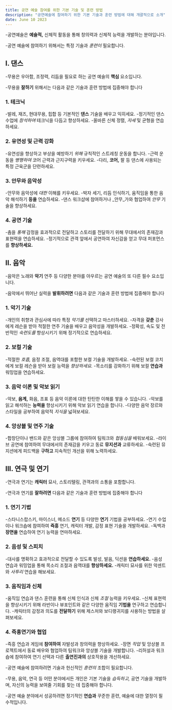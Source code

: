 ```yaml
---
title: 공연 예술 참여를 위한 기본 기술 및 훈련 방법
description: "공연예술에 참여하기 위한 기본 기술과 훈련 방법에 대해 개괄적으로 소개"
date: June 10 2023
---
```

-공연예술은 **예술적,** 신체적 활동을 통해 창의력과 신체적 능력을 개발하는 분야입니다. 


-공연 예술에 참여하기 위해서는 특정 기술과 _훈련이_ 필요합니다.

## I. 댄스
-무용은 우아함, 조정력, 리듬을 필요로 하는 공연 예술의 **핵심** 요소입니다. 


-무용을 **잘하기** 위해서는 다음과 같은 기술과 훈련 방법에 집중해야 합니다

### 1. 테크닉
-발레, 재즈, 현대무용, 힙합 등 기본적인 **댄스** 기술을 배우고 익히세요.
-정기적인 댄스 수업에 _참석하여_ 테크닉을 다듬고 향상하세요.
-올바른 신체 정렬, _자세_ 및 균형을 연습하세요.
### 2. 유연성 및 근력 강화
-유연성을 향상하고 부상을 예방하기 _위해_ 규칙적인 스트레칭 운동을 합니다.
-근력 운동을 _병행하여_ 코어 근력과 근지구력을 키우세요.
-다리, **코어,** 팔 등 댄스에 사용되는 특정 근육군을 단련하세요.
### 3. 안무와 음악성
-안무와 음악성에 _대한_ 이해를 키우세요.
-박자 세기, 리듬 인식하기, 움직임을 통한 음악 해석하기 **등을** 연습하세요.
-댄스 워크샵에 참여하거나 _안무_가와 협업하여 _안무_ 기술을 향상하세요.
### 4. 공연 기술
-춤을 _통해_ 감정을 효과적으로 전달하고 스토리를 전달하기 위해 무대에서의 존재감과 표현력을 연습하세요.
-정기적으로 관객 앞에서 공연하여 자신감을 얻고 무대 퍼포먼스를 **향상하세요.**
## II. 음악
-음악은 노래와 **악기** 연주 등 다양한 분야를 아우르는 공연 예술의 또 다른 필수 요소입니다. 


-음악에서 뛰어난 실력을 **발휘하려면** 다음과 같은 기술과 훈련 방법에 집중해야 합니다

### 1. 악기 기술
-개인의 취향과 관심사에 따라 특정 _악기를_ 선택하고 마스터하세요.
-자격을 **갖춘** 강사에게 레슨을 받아 적절한 연주 기술을 배우고 음악성을 개발하세요.
-정확성, 속도 및 전반적인 _숙련도를_ 향상시키기 위해 정기적으로 연습하세요.
### 2. 보컬 기술
-적절한 _호흡,_ 음정 조절, 음역대를 포함한 보컬 기술을 개발하세요.
-숙련된 보컬 코치에게 보컬 레슨을 받아 보컬 능력을 _향상하세요._
-목소리를 강화하기 위해 보컬 **연습과** 워밍업을 연습하세요.
### 3. 음악 이론 및 악보 읽기
-악보, **음계,** 화음, 조표 등 음악 이론에 대한 탄탄한 이해를 쌓을 수 있습니다.
-악보를 읽고 해석하는 **능력을** 향상시키기 위해 악보 읽기 연습을 합니다.
-다양한 음악 장르와 스타일을 공부하여 음악적 _지식을_ 넓혀보세요.
### 4. 앙상블 및 연주 기술
-합창단이나 밴드와 같은 앙상블 그룹에 참여하여 팀워크와 _협동심을_ 배워보세요.
-라이브 공연에 참여하여 무대에서의 존재감을 키우고 동료 **뮤지션과** 교류하세요.
-숙련된 뮤지션에게 피드백을 **구하고** 지속적인 개선을 위해 노력하세요.
## III. 연극 및 연기
-연극과 연기는 **캐릭터** 묘사, 스토리텔링, 관객과의 소통을 포함합니다. 


-연극과 연기를 **잘하려면** 다음과 같은 기술과 훈련 방법에 집중해야 합니다

### 1. 연기 기법
-스타니스랍스키, 마이스너, 메소드 **연기** 등 다양한 **연기** 기법을 공부하세요.
-연기 수업이나 워크숍에 참여하여 **즉흥** 연기, 캐릭터 개발, 감정 표현 기술을 개발하세요.
-독백과 **장면을** 연습하여 연기 능력을 연마하세요.
### 2. 음성 및 스피치
-대사를 명확하고 효과적으로 전달할 수 있도록 발성, 발음, 딕션을 **연습하세요.**
-음성 연습과 워밍업을 통해 목소리 조절과 음역대를 **향상하세요.**
-캐릭터 묘사를 위한 악센트와 _사투리_ 연습을 해보세요.
### 3. 움직임과 신체
-움직임 연습과 댄스 훈련을 통해 신체 인식과 신체 _조절_ 능력을 키우세요.
-신체 표현력을 향상시키기 위해 라반이나 뷰포인트와 같은 다양한 움직임 **기법을** 연구하고 연습합니다.
-캐릭터의 감정과 의도를 **전달하기** 위해 제스처와 보디랭귀지를 사용하는 방법을 살펴보세요.
### 4. 즉흥연기와 협업
-즉흥 연습과 게임에 **참여하여** 자발성과 창의력을 향상하세요.
-장면 _작업_ 및 앙상블 프로젝트에서 동료 배우와 협업하여 팀워크와 앙상블 기술을 개발합니다.
-리허설과 워크숍에 참여하여 연기 선택과 다른 **출연진과의** 상호작용을 개선하세요.

-공연 예술에 참여하려면 기술과 헌신적인 _훈련의_ 조합이 필요합니다. 


-무용, 음악, 연극 등 어떤 분야에서든 개인은 기본 기술을 _습득하고,_ 공연 기술을 개발하며, 자신의 능력을 보여줄 기회를 찾는 데 집중해야 합니다. 


-공연 예술 분야에서 성공하려면 정기적인 **연습과** 꾸준한 훈련, 예술에 대한 열정이 필수적입니다.